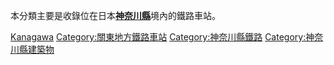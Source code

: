 本分類主要是收錄位在日本'''[[神奈川縣|神奈川縣]]'''境內的鐵路車站。
{{日本行政區劃分類導航|鐵路車站}}
{{Commonscat|Train stations in Kanagawa prefecture}}

[[Category:日本各都道府縣鐵路車站|Kanagawa]]
[[Category:關東地方鐵路車站|Category:關東地方鐵路車站]]
[[Category:神奈川縣鐵路|Category:神奈川縣鐵路]]
[[Category:神奈川縣建築物|Category:神奈川縣建築物]]